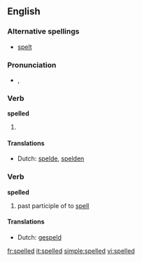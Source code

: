 ==English==

===Alternative spellings===
* [[spelt]] {{qualifier|British}}

===Pronunciation===
*{{IPA|/ˈspεld/}}, {{SAMPA|/"spEld/}}

===Verb===
'''spelled'''

# {{past of|[[spell]]}}

====Translations====
*Dutch: [[spelde]], [[spelden]]

===Verb===
'''spelled'''

# past participle of to [[spell]]

====Translations====
*Dutch: [[gespeld]]

[[fr:spelled]]
[[it:spelled]]
[[simple:spelled]]
[[vi:spelled]]